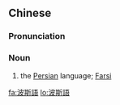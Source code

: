 {{also|波斯语}}
==Chinese==
{{zh-forms|s=波斯语|type=21}}

===Pronunciation===
{{zh-pron
|m=bōsīyǔ
|c=bo1 si1 jyu5
|cat=n
}}

===Noun===
{{zh-noun}}

# the [[Persian]] language; [[Farsi]]

{{zh-cat|Languages}}

[[fa:波斯語]]
[[lo:波斯語]]